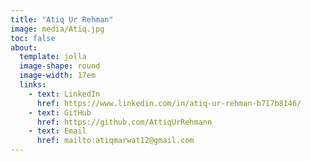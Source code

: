 ```yaml
---
title: "Atiq Ur Rehman"
image: media/Atiq.jpg
toc: false
about: 
  template: jolla
  image-shape: round
  image-width: 17em
  links:
    - text: LinkedIn
      href: https://www.linkedin.com/in/atiq-ur-rehman-b717b8146/
    - text: GitHub
      href: https://github.com/AttiqUrRehmann
    - text: Email
      href: mailto:atiqmarwat12@gmail.com
---
```

